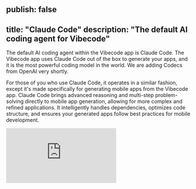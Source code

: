 publish: false
---
title: "Claude Code"
description: "The default AI coding agent for Vibecode"
---

The default AI coding agent within the Vibecode app is Claude Code. The Vibecode app uses Claude Code out of the box to generate your apps, and it is the most powerful coding model in the world. We are adding Codecs from OpenAI very shortly.

For those of you who use Claude Code, it operates in a similar fashion, except it's made specifically for generating mobile apps from the Vibecode app. Claude Code brings advanced reasoning and multi-step problem-solving directly to mobile app generation, allowing for more complex and refined applications. It intelligently handles dependencies, optimizes code structure, and ensures your generated apps follow best practices for mobile development.

<iframe src="https://www.youtube.com/embed/jk9Sav2pISU" title="YouTube video player" frameborder="0" className="w-full aspect-video rounded-xl" allow="accelerometer; autoplay; clipboard-write; encrypted-media; gyroscope; picture-in-picture; web-share" allowfullscreen />